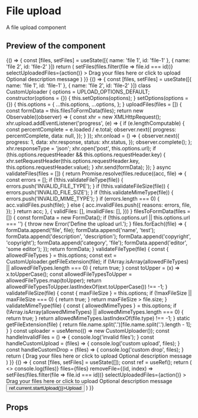 

<Meta title="File upload" component={FileUpload} />

# File upload

A file upload component

## Preview of the component

<Preview>
	<Story name='Base'>
		{() => {
			const [files, setFiles] = useState([{
				name: 'file 1',
				id: 'file-1'
			}, {
				name: 'file 2',
				id: 'file-2'
			}])
			return (
				<FileUpload
					id="my-upload"
					options={{
						allowedMimeTypes: ['image/jpeg'],
						allowedFileTypes: ['jpg', 'png'],
						maxFileSize: 5000000000000000,
						url: 'api/upload',
						fileLimit: 3,
					}}
					files={files}
					removeFile={(id, index) => setFiles(files.filter(file => file.id === id))}
					selectUploadedFiles={action()}
				>
					<FileUploadMessage>Drag your files here or click to upload</FileUploadMessage>
					<FileUploadDescription>Optional description message</FileUploadDescription>
				</FileUpload>
			)
		}}
	</Story>
	<Story name='CustomUploader'>
		{() => {
			const [files, setFiles] = useState([{
				name: 'file 1',
				id: 'file-1'
			}, {
				name: 'file 2',
				id: 'file-2'
			}])
			class CustomUploader {
				options = UPLOAD_OPTIONS_DEFAULT;
				constructor(options = {}) {
					this.setOptions(options);
				}
				setOptions(options = {}) {
					this.options = {
						...this.options,
						...options,
					};
				}
				uploadFiles(files = []) {
					const formData = this.filesToFormData(files);
					return new Observable((observer) => {
						const xhr = new XMLHttpRequest();
						xhr.upload.addEventListener('progress', (e) => {
							if (e.lengthComputable) {
								const percentComplete = e.loaded / e.total;
								observer.next({
									progress: percentComplete,
									data: null,
								});
							}
						});
						xhr.onload = () => {
							observer.next({
								progress: 1,
								data: xhr.response,
								status: xhr.status,
							});
							observer.complete();
						};
						xhr.responseType = 'json';
						xhr.open('post', this.options.url);
						if (this.options.requestHeader && this.options.requestHeader.key) {
							xhr.setRequestHeader(this.options.requestHeader.key, this.options.requestHeader.value);
						}
						xhr.send(formData);
					});
				}
				async validateFiles(files = []) {
					return Promise.resolve(files.reduce((acc, file) => {
						const errors = [];
						if (!this.validateFileType(file)) {
							errors.push('INVALID_FILE_TYPE');
						}
						if (!this.validateFileSize(file)) {
							errors.push('INVALID_FILE_SIZE');
						}
						if (!this.validateMimeType(file)) {
							errors.push('INVALID_MIME_TYPE');
						}
						if (errors.length === 0) {
							acc.validFiles.push(file);
						} else {
							acc.invalidFiles.push({
								reasons: errors,
								file,
							});
						}
						return acc;
					}, {
						validFiles: [],
						invalidFiles: [],
					}))
				}
				filesToFormData(files = []) {
					const formData = new FormData();
					if (!this.options.url || this.options.url === '') {
						throw new Error('Define the upload url.');
					}
					files.forEach((file) => {
						formData.append('file', file);
						formData.append('name', 'test');
						formData.append('description', 'description');
						formData.append('copyright', 'copyright');
						formData.append('category', 'file');
						formData.append('editor', 'some editor');
					});
					return formData;
				}
				validateFileType(file) {
					const { allowedFileTypes } = this.options;
					const ext = CustomUploader.getFileExtension(file);
					if (!Array.isArray(allowedFileTypes) || allowedFileTypes.length === 0) {
						return true;
					}
					const toUpper = (x) => x.toUpperCase();
					const allowedFileTypesToUpper = allowedFileTypes.map(toUpper);
					return allowedFileTypesToUpper.lastIndexOf(ext.toUpperCase()) !== -1;
				}
				 validateFileSize(file) {
					const { maxFileSize } = this.options;
					if (!maxFileSize || maxFileSize === 0) {
						return true;
					}
					return maxFileSize > file.size;
				}
				validateMimeType(file) {
					const { allowedMimeTypes } = this.options;
					if (!Array.isArray(allowedMimeTypes) || allowedMimeTypes.length === 0) {
						return true;
					}
					return allowedMimeTypes.lastIndexOf(file.type) !== -1;
				}
				static getFileExtension(file) {
					return file.name.split('.')[file.name.split('.').length - 1];
				}
			}
			const uploader = useMemo(() => new CustomUploader());
			const handleInvalidFiles = () => { console.log('invalid files'); }
			const handleCustomUpload = (files) => { console.log('custom upload', files); }
			const handleCustomDrop = (files) => { console.log('custom drop', files); }
			return (
				<FileUploadZone
					autoUpload={false}
					id="test"
					uploader={uploader}
					invalidFiles={handleInvalidFiles}
					onCustomClick={handleCustomUpload}
					onCustomDrop={handleCustomDrop}
				>
					<FileUploadMessage>Drag your files here or click to upload</FileUploadMessage>
					<FileUploadDescription>Optional description message</FileUploadDescription>
				</FileUploadZone>
			)
		}}
	</Story>
	<Story name='No Autoupload'>
		{() => {
			const [files, setFiles] = useState([]);
			const ref = useRef();
			return (
				<>
					<FileUpload
						ref={ref}
						id="my-upload"
						options={{
							allowedMimeTypes: ['application/zip'],
							allowedFileTypes: ['zip'],
							maxFileSize: 5000000000000000,
							url: 'api/upload',
							fileLimit: 3,
							autoUpload: false,
							requestHeaders: [{
								key: 'x-custom-header-1',
								value: 'value-1'
							}, {
								key: 'x-custom-header-2',
								value: 'value-2'
							}]
						}}
						selectQueuedFiles={(files) => console.log(files)}
						files={files}
						removeFile={(id, index) => setFiles(files.filter(file => file.id === id))}
						selectUploadedFiles={action()}
					>
						<FileUploadMessage>Drag your files here or click to upload</FileUploadMessage>
						<FileUploadDescription>Optional description message</FileUploadDescription>
					</FileUpload>
					<button onClick={() => ref.current.startUpload()}>Upload</button>
				</>
			)
		}}
	</Story>
</Preview>

## Props

<Props of={FileUpload} />
